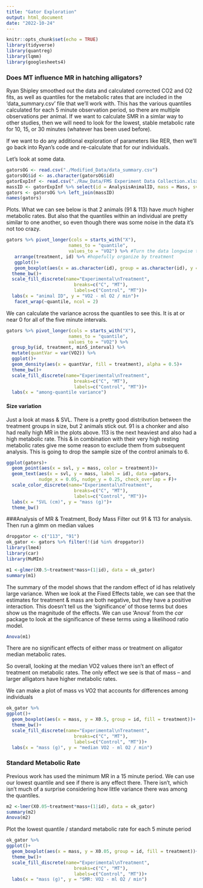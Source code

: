```yaml
---
title: "Gator Exploration"
output: html_document
date: "2022-10-24"
---
```


```r
knitr::opts_chunk$set(echo = TRUE)
library(tidyverse)
library(quantreg)
library(lqmm)
library(googlesheets4)
```

### Does MT influence MR in hatching alligators?

Ryan Shipley smoothed out the data and calculated corrected CO2 and O2 fits, as well as quantiles for the metabolic rates that are included in the 'data_summary.csv' file that we'll work with. This has the various quantiles calculated for each 5 minute observation period, so there are multiple observations per animal. If we want to calculate SMR in a simlar way to other studies, then we will need to look for the lowest, stable metabolic rate for 10, 15, or 30 minutes (whatever has been used before).  

If we want to do any additional exploration of parameters like RER, then we'll go back into Ryan's code and re-calculate that for our individuals. 

Let's look at some data.
```r
gatorsOG <- read.csv("./Modified_Data/data_summary.csv")
gatorsOG$id <- as.character(gatorsOG$id)
gatorExpInf <- read.csv("./Raw_Data/FMS Experiment Data Collection.xlsx - Sheet1.csv")
massID <- gatorExpInf %>% select(id = AnalysisAnimalID, mass = Mass, svl = SVL)
gators <- gatorsOG %>% left_join(massID)
names(gators)
```

Plots. What we can see below is that 2 animals (91 & 113) have *much* higher metabolic rates. But also that the quantiles within an individual are pretty similar to one another, so even though there was some noise in the data it's not too crazy.

```r
gators %>% pivot_longer(cols = starts_with("X"),
                       names_to = "quantile",
                       values_to = "VO2") %>% #Turn the data longwise to make facets easier
   arrange(treatment, id) %>% #hopefully organize by treatment
   ggplot()+
   geom_boxplot(aes(x = as.character(id), group = as.character(id), y = VO2, fill = treatment))+
  theme_bw()+
  scale_fill_discrete(name="Experimental\nTreatment",
                         breaks=c("C", "MT"),
                         labels=c("Control", "MT"))+
  labs(x = "animal ID", y = "VO2 - ml O2 / min")+
   facet_wrap(~quantile, ncol = 2)
```

We can calculate the variance across the quantiles to see this. It is at or near 0 for all of the five minute intervals.

```r
gators %>% pivot_longer(cols = starts_with("X"),
                       names_to = "quantile",
                       values_to = "VO2") %>% 
  group_by(id, treatment, min5_interval) %>% 
  mutate(quantVar = var(VO2)) %>% 
  ggplot()+
  geom_density(aes(x = quantVar, fill = treatment), alpha = 0.5)+
  theme_bw()+
  scale_fill_discrete(name="Experimental\nTreatment",
                         breaks=c("C", "MT"),
                         labels=c("Control", "MT"))+
  labs(x = "among-quantile variance")
```


#### Size variation

Just a look at mass & SVL. There is a pretty good distribution between the treatment groups in size, but 2 animals stick out. 91 is a chonker and also had really high MR in the plots above. 113 is the next heaviest and also had a high metabolic rate. This & in combination with their very high resting metabolic rates give me some reason to exclude them from subsequent analysis. This is going to drop the sample size of the control animals to 6. 

```r
ggplot(gators)+
  geom_point(aes(x = svl, y = mass, color = treatment))+
  geom_text(aes(x = svl, y = mass, label = id), data =gators, 
            nudge_x = 0.05, nudge_y = 0.25, check_overlap = F)+
  scale_color_discrete(name="Experimental\nTreatment",
                         breaks=c("C", "MT"),
                         labels=c("Control", "MT"))+
  labs(x = "SVL (cm)", y = "mass (g)")+
  theme_bw()
```


###Analysis of MR & Treatment, Body Mass
Filter out 91 & 113 for analysis. Then run a glmm on median values

```r
dropgator <- c("113", "91")
ok_gator <- gators %>% filter(!(id %in% dropgator))
library(lme4)
library(car)
library(MuMIn)

m1 <-glmer(X0.5~treatment*mass+(1|id), data = ok_gator) 
summary(m1)

```
The summary of the model shows that the random effect of id has relatively large variance. When we look at the Fixed Effects table, we can see that the estimates for treatment & mass are both negative, but they have a positive interaction. This doesn't tell us the 'significance' of those terms but does show us the magnitude of the effects. We can use 'Anova' from the *car* package to look at the significance of these terms using a likelihood ratio model.


```r
Anova(m1)
```

There are no significant effects of either mass or treatment on alligator median metabolic rates.

So overall, looking at the median VO2 values there isn't an effect of treatment on metabolic rates. The only effect we see is that of mass -- and larger alligators have higher metabolic rates. 

We can make a plot of mass vs VO2 that accounts for differences among individuals

```r
ok_gator %>% 
ggplot()+
  geom_boxplot(aes(x = mass, y = X0.5, group = id, fill = treatment))+
  theme_bw()+
  scale_fill_discrete(name="Experimental\nTreatment",
                         breaks=c("C", "MT"),
                         labels=c("Control", "MT"))+
  labs(x = "mass (g)", y = "median VO2 - ml O2 / min")

```

### Standard Metabolic Rate
Previous work has used the minimum MR in a 15 minute period. We can use our lowest quantile and see if there is any effect there. There isn't, which isn't much of a surprise considering how little variance there was among the quantiles.

```r
m2 <-lmer(X0.05~treatment*mass+(1|id), data = ok_gator) 
summary(m2)
Anova(m2)
```


Plot the lowest quantile / standard metabolic rate for each 5 minute period


```r
ok_gator %>% 
ggplot()+
  geom_boxplot(aes(x = mass, y = X0.05, group = id, fill = treatment))+
  theme_bw()+
  scale_fill_discrete(name="Experimental\nTreatment",
                         breaks=c("C", "MT"),
                         labels=c("Control", "MT"))+
  labs(x = "mass (g)", y = "SMR: VO2 - ml O2 / min")
```





